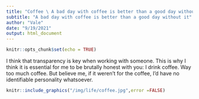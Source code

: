```yaml
---
title: "Coffee \ A bad day with coffee is better than a good day without it"
subtitle: "A bad day with coffee is better than a good day without it"
author: "Vale"
date: "9/19/2021"
output: html_document
---
```


```r
knitr::opts_chunk$set(echo = TRUE)
```


I think that transparency is key when working with someone. This is why I think it is essential for me to be brutally honest with you: I drink coffee. Way too much coffee. But believe me, if it weren't for the coffee, I'd have no identifiable personality whatsoever.

```r

knitr::include_graphics("/img/life/coffee.jpg",error =FALSE)
```

